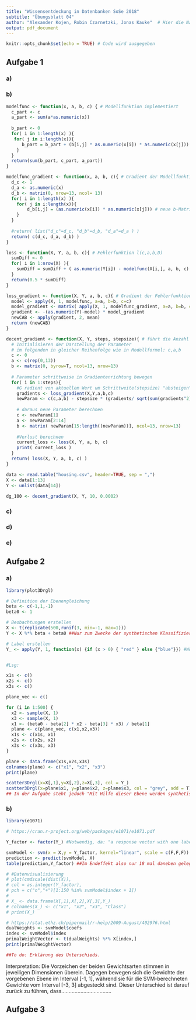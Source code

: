```yaml
---
title: "Wissensentdeckung in Datenbanken SoSe 2018"
subtitle: "Übungsblatt 04"
author: "Alexander Kojen, Robin Czarnetzki, Jonas Kauke"  # Hier die Namen aller Gruppenmitglieder eintragen!
output: pdf_document
---
```


```r
knitr::opts_chunk$set(echo = TRUE) # Code wird ausgegeben
```
## Aufgabe 1

### a)


### b)
```r
modelfunc <- function(x, a, b, c) { # Modellfunktion implementiert
  c_part <- c
  a_part <- sum(a*as.numeric(x))
  
  b_part <- 0
  for( i in 1:length(x) ){
   for( j in i:length(x)){ 
      b_part = b_part + (b[i,j] * as.numeric(x[i]) * as.numeric(x[j]))
    }
  }
  return(sum(b_part, c_part, a_part))
}

modelfunc_gradient <- function(x, a, b, c){ # Gradient der Modellfunktion als Vektor ( 3 Werte )
  d_c <- 1
  d_a <- as.numeric(x)
  d_b <- matrix(0, nrow=13, ncol= 13)
  for( i in 1:length(x) ){
    for( j in i:length(x)){
        d_b[i,j] = (as.numeric(x[i]) * as.numeric(x[j])) # neue b-Matrix auffüllen
    }
  }
  
  #return( list("d_c"=d_c, "d_b"=d_b, "d_a"=d_a ) )
  return( c(d_c, d_a, d_b) )
}

loss <- function(X, Y, a, b, c){ # Fehlerfunktion l(c,a,b,D)
  sumDiff <- 0
  for( i in 1:nrow(X) ){
    sumDiff = sumDiff + ( as.numeric(Y[i]) - modelfunc(X[i,], a, b, c) )^2
  }
  return(0.5 * sumDiff)
}

loss_gradient <- function(X, Y, a, b, c){ # Gradient der Fehlerfunktion, übernommen aus Musterlösung, hier liegt der Fehler?!
  model <- apply(X, 1, modelfunc, a=a, b=b, c=c)
  model_gradient <- matrix( apply(X, 1, modelfunc_gradient, a=a, b=b, c=c), ncol=length(c(c,a,b)))
  gradient <- -(as.numeric(Y)-model) * model_gradient
  newCAB <- apply(gradient, 2, mean)
  return (newCAB)
}

decent_gradient <- function(X, Y, steps, stepsize){ # führt die Anzahl der Schritte durch und berechnet Fehler und neue Paramter für a,b,c
  # Initialisieren der Darstellung der Parameter
  # im folgenden in gleicher Reihenfolge wie in Modellformel: c,a,b
  c <- 0
  a <- c(rep(0,13))
  b <- matrix(0, byrow=T, ncol=13, nrow=13)
  
  # Parameter schrittweise in Gradientenrichtung bewegen
  for( i in 1:steps){
    #G radient von aktuellem Wert um Schrittweite(stepsize) "absteigen"
    gradients <- loss_gradient(X,Y,a,b,c)
    newParam <- c(c,a,b) - stepsize * (gradients/ sqrt(sum(gradients^2)))
    
    # daraus neue Parameter berechnen
    c <- newParam[1]
    a <- newParam[2:14]
    b <- matrix( newParam[15:length((newParam))], ncol=13, nrow=13)
    
    #Verlust berechnen
    current_loss <- loss(X, Y, a, b, c)
    print( current_loss )
  }
  return( loss(X, Y, a, b, c) )
}

data <- read.table("housing.csv", header=TRUE, sep = ",")
X <- data[1:13]
Y <- unlist(data[14])
 
dg_100 <- decent_gradient(X, Y, 10, 0.0002)

```

### c)

### d)

### e)


## Aufgabe 2

### a)
```r
library(plot3Drgl)

# Definition der Ebenengleichung
beta <- c(-1,1,-1)
beta0 <- 1

# Beobachtungen erstellen
X <- t(replicate(500,runif(3, min=-1, max=1)))
Y <- X %*% beta + beta0 ##Nur zum Zwecke der synthetischen Klassifizierung (Y_)?

# Label erstellen
Y_ <- apply(Y, 1, function(x) {if (x > 0) { "red" } else {"blue"}}) #Wohl als Klassen zu verstehen.


#Lsg:

x1s <- c()
x2s <- c()
x3s <- c()

plane_vec <- c()

for (i in 1:500) {
  x2 <- sample(X, 1)
  x3 <- sample(X, 1)
  x1 <- (beta0 - beta[2] * x2 - beta[3] * x3) / beta[1]
  plane <- c(plane_vec, c(x1,x2,x3))
  x1s <- c(x1s, x1)
  x2s <- c(x2s, x2)
  x3s <- c(x3s, x3)
}

plane <- data.frame(x1s,x2s,x3s)
colnames(plane) <- c("x1", "x2", "x3")
print(plane)

scatter3Drgl(x=X[,1],y=X[,2],z=X[,3], col = Y_)
scatter3Drgl(x=plane$x1, y=plane$x2, z=plane$x3, col = "grey", add = T) ##Wenn man von Y_ als Klassen ausgeht, kann doch keine (lineare) Ebene die Klassen trennen(?)
## In der Aufgabe steht jedoch "Mit Hilfe dieser Ebene werden synthetische Daten erzeugt, welche sich mit einer Ebenengleichung perfekt trennen lassen" -> wtf?

```


### b)
```r
library(e1071)

# https://cran.r-project.org/web/packages/e1071/e1071.pdf

Y_factor <- factor(Y_) #Notwendig, da: "a response vector with one label for each row/component of x. Can be either a factor (for classification tasks) or a numeric vector (for regression)."

svmModel <- svm(x = X,y = Y_factor, kernel="linear", scale = c(F,F,F))
prediction <- predict(svmModel, X)
table(prediction,Y_factor) ##Im Endeffekt also nur 18 mal daneben gelegen (blue = red).

# #Datenvisualisierung
# plot(cmdscale(dist(X)),
# col = as.integer(Y_factor),
# pch = c("o","+")[1:150 %in% svmModel$index + 1])
# 
# X_ <- data.frame(X[,1],X[,2],X[,3],Y_)
# colnames(X_) <- c("x1", "x2", "x3", "Class")
# print(X_)

# https://stat.ethz.ch/pipermail/r-help/2009-August/402976.html
dualWeights <- svmModel$coefs
index <- svmModel$index
primalWeightVector <- t(dualWeights) %*% X[index,]
print(primalWeightVector)

##To do: Erklärung des Unterschieds.

```
Interpretation:
Die Vorzeichen der beiden Gewichtsarten stimmen in jeweiligen Dimensionen überein. Dagegen bewegen sich die Gewichte der vorgebenen Ebene im Interval [-1, 1], während sie für die SVM-berechneten Gewichte vom Interval [-3, 3] abgesteckt sind.
Dieser Unterschied ist darauf zurück zu führen, dass..................................

## Aufgabe 3
```r


```
